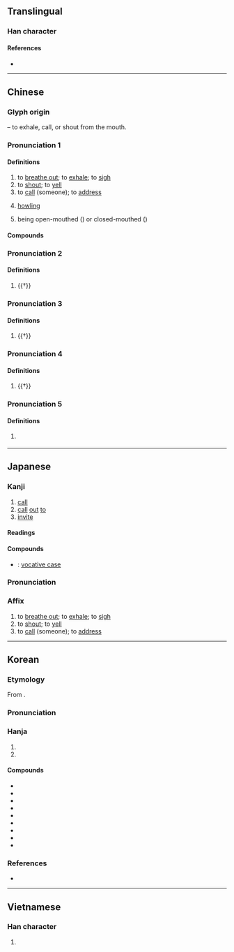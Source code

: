 {{also|呯|謼}}
{{character info}}
==Translingual==
{{stroke order|strokes=8}}

===Han character===
{{Han char|rn=30|rad=口|as=05|sn=8|four=62049|canj=RHFD|ids=⿰口乎}}

====References====
* {{Han ref|kx=0183.140|dkj=03471|dj=0402.140|hdz=10605.020|uh=547C|ud=21628|bh=A949|bd=43337}}

----

==Chinese==
{{zh-forms}}

===Glyph origin===
{{Han etym}}
{{Han compound|口|t1=mouth|乎|ls=psc|c1=s|c2=p}} – to exhale, call, or shout from the mouth.

===Pronunciation 1===
{{zh-pron
|m=hū
|c=fu1
|h=pfs=fû
|md=hù/kŭ
|md_note=hù - literary; kŭ - vernacular
|mn=ho͘/kho͘
|mn_note=ho͘ - literary; kho͘ - vernacular
|mn-t=hu1/u1/hou1/kou1
|w=1hu
|mc=y
|oc=y
|ma=Zh-hū.oga
|cat=v
}}

====Definitions====
{{zh-hanzi}}

# to [[breathe out]]; to [[exhale]]; to [[sigh]]
# to [[shout]]; to [[yell]]
# to [[call]] (someone); to [[address]]
# {{lb|zh|onomatopoeia|of [[wind]]}} [[howl]]ing
# {{lb|zh|Chinese phonetics}} being open-mouthed ({{zh-m|開口}}) or closed-mouthed ({{zh-m|合口}})
#: {{zh-syn|開合}}

====Compounds====
{{zh-der|呼叫|呼喊|呼號|呼吼|引類呼朋|嗚呼|傳呼|呼么喝六|喳呼|呼之欲出|前呼後應|呼噪|呼盧喝雉|呼吸器|呼噓|外呼吸|呼天搶地|呼呼大睡|呼奴使婢|八方呼應|呼喚|呼吸道|呼圖克圖|上呼吸道|呼搧|呼張喚李|同類相呼|一呼再諾|呼拉舞|一呼百應|呼哨|呼籲|愴天呼地|愴地呼天|呼吸運動|內呼吸|呼吸相通|呼三喝四|大聲疾呼|呼風喚雨|咋呼|喝六呼么|千呼萬喚|人工呼吸|嵩呼|呼嘯|大呼隆|山呼|呼嚕|呼兄喚弟|嗎呼|呼蘭河|呼應|呼家將|後擁前呼|呼盧|三呼萬歲|大呼小叫|呼吸器官|合口呼|呼蚩|呼拉圈|呼吸|呼呼|呼吸根|一命嗚呼|大呼過癮|大呼|一呼百諾|吹呼|呼吸作用|呼喝|呼名叫陣|呼紅叫六|四呼|嚾呼|嗚呼哀哉|喝雉呼盧|呼畢勒罕|呼牛呼馬|呼牛作馬|呼氣|呼朋引伴|呼救|呼庚呼癸|呼吸音|呼吸孔|呼吸吐納|呼叱|呼叫器|呼倫池|傳呼機|呼朋引類|前呼後擁|庚癸之呼|吆呼|呼聲|大呼小喊|呼吸系統|疾聲大呼|打呼嚕|疾呼|撮口呼|扯呼|打招呼|振臂高呼|直呼其名|招呼站|振臂一呼|搶地呼天|稱呼|登高一呼|有氧呼吸|於呼哀哉|深呼吸|打呼|歡呼雷動|瞎扎呼|搶呼|烏呼|招呼|熱呼呼|氣呼呼|歡呼|攘臂一呼|燕語鶯呼|見兔呼狗|高呼|讙呼|驚呼|韓市呼天|齊齒呼|鼓掌歡呼|麻麻呼呼|肺呼吸|語笑喧呼|順風而呼|蔫呼呼|謊喳呼|阿呼地獄|開口呼|邪呼|腹式呼吸|呼瑪|呼蘭|圖呼其}}

===Pronunciation 2===
{{zh-pron
|m=xiāo
|cat=v
}}

====Definitions====
{{zh-hanzi}}

# {{†}} {{zh-alt-form|詨|to [[shout]]}}

===Pronunciation 3===
{{zh-pron
|m=xū
|cat=interj
}}

====Definitions====
{{zh-hanzi}}

# {{†}} {{zh-alt-form|吁|[[sigh]] {{gloss|expression of fatigue}}}}

===Pronunciation 4===
{{zh-pron
|m=hè
|cat=interj
}}

====Definitions====
{{zh-hanzi}}

# {{†}} {{n-g|Expression of anger.}}

===Pronunciation 5===
{{zh-pron
|m=xià
|cat=v
}}

====Definitions====
{{zh-hanzi}}

# {{zh-hg}} {{zh-alt-form|罅|[[crack]]; [[rift]]}}

{{zh-cat|Elementary}}

----

==Japanese==

===Kanji===
{{ja-kanji|grade=6|rs=口05}}

# [[call]]
# [[call]] [[out]] [[to]]
# [[invite]]

====Readings====
{{ja-readings
|goon=く
|kanon=こ
|kun=よ-ぶ
}}

====Compounds====
* {{ja-r|呼%格|こ%かく}}: [[vocative case]]

{{ja-kanjitab|こ|yomi=kanon}}

===Pronunciation===
{{ja-pron|こ|y=kanon}}

===Affix===
{{ja-pos|affix|こ}}

# to [[breathe out]]; to [[exhale]]; to [[sigh]]
# to [[shout]]; to [[yell]]
# to [[call]] (someone); to [[address]]

----

==Korean==

===Etymology===
From {{der|ko|ltc|-}} {{ltc-l|呼}}. {{hanja-hunmong|호|hwo|身體#상28B}}

===Pronunciation===
{{ko-hanja-pron|호}}

===Hanja===
{{ko-hanja-search}}
{{ko-hanja|부르다|부를|호}}

# {{hanja form of|호|to [[call]]; to [[shout]]}}
# {{hanja form of|호|to [[exhale]]; to [[breathe]] [[out]]}}

====Compounds====
{{der-top3|Compounds}}
* {{ko-l|호소|呼訴}}
* {{ko-l|호응|呼應}}
* {{ko-l|호칭|呼稱}}
* {{ko-l|호출|呼出}}
* {{ko-l|호명|呼名}}
* {{ko-l|환호|歡呼}}
* {{ko-l|환호성|歡呼聲}}
* {{ko-l|호흡|呼吸}}
* {{ko-l|호흡기|呼吸器}}
{{der-bottom}}

===References===
* {{R:hanjadoc|1159}}

----

==Vietnamese==

===Han character===
{{vi-readings|reading=hô, há, hao, hào|rs=口05}}

# {{rfdef|vi|sort=口05}}